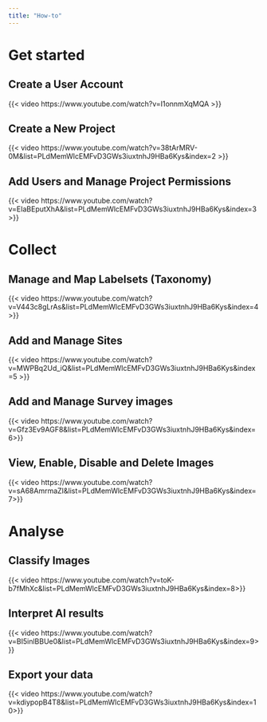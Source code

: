 ```yaml
---
title: "How-to"
---
```


# Get started

## Create a User Account

{{< video https://www.youtube.com/watch?v=I1onnmXqMQA >}}

## Create a New Project

{{< video https://www.youtube.com/watch?v=38tArMRV-0M&list=PLdMemWlcEMFvD3GWs3iuxtnhJ9HBa6Kys&index=2 >}}

## Add Users and Manage Project Permissions

{{< video https://www.youtube.com/watch?v=EIaBEputXhA&list=PLdMemWlcEMFvD3GWs3iuxtnhJ9HBa6Kys&index=3 >}}

# Collect

## Manage and Map Labelsets (Taxonomy)

{{< video https://www.youtube.com/watch?v=V443c8gLrAs&list=PLdMemWlcEMFvD3GWs3iuxtnhJ9HBa6Kys&index=4 >}}

## Add and Manage Sites

{{< video https://www.youtube.com/watch?v=MWPBq2Ud_iQ&list=PLdMemWlcEMFvD3GWs3iuxtnhJ9HBa6Kys&index=5 >}}

## Add and Manage Survey images

{{< video https://www.youtube.com/watch?v=Gfz3Ev9AGF8&list=PLdMemWlcEMFvD3GWs3iuxtnhJ9HBa6Kys&index=6>}}

## View, Enable, Disable and Delete Images

{{< video https://www.youtube.com/watch?v=sA68AmrmaZI&list=PLdMemWlcEMFvD3GWs3iuxtnhJ9HBa6Kys&index=7>}}

# Analyse

## Classify Images

{{< video https://www.youtube.com/watch?v=toK-b7fMhXc&list=PLdMemWlcEMFvD3GWs3iuxtnhJ9HBa6Kys&index=8>}}

## Interpret AI results

{{< video https://www.youtube.com/watch?v=BI5inlBBUe0&list=PLdMemWlcEMFvD3GWs3iuxtnhJ9HBa6Kys&index=9>}}

## Export your data

{{< video https://www.youtube.com/watch?v=kdiypopB4T8&list=PLdMemWlcEMFvD3GWs3iuxtnhJ9HBa6Kys&index=10>}}
